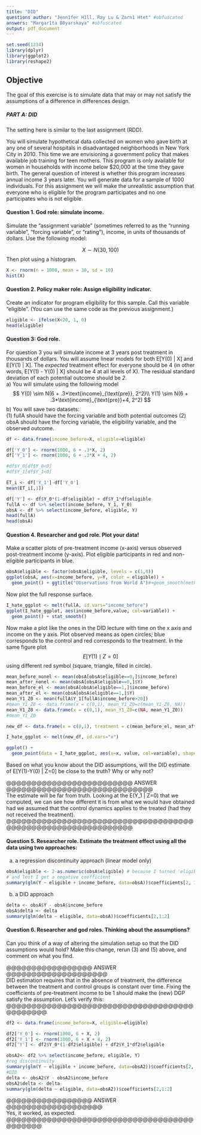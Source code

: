 ```yaml
---
title: "DID"
questions author: "Jenn1fer H1ll, Ray Lu & Zarn1 Htet" #obfuscated
answers: "Margar1ta B0yarskaya" #obfuscated
output: pdf_document
---
```

```r
set.seed(1234)
library(dplyr)
library(ggplot2)
library(reshape2)
```
## Objective 
The goal of this exercise is to simulate data that may or may not satisfy the assumptions of a difference in differences design.

##### PART A: DID
The setting here is similar to the last assignment (RDD).

You will simulate hypothetical data collected on women who gave birth at any one of several hospitals in disadvantaged neighborhoods in New York City in 2010. This time we are envisioning a government policy that makes available job training for teen mothers.  This program is only available for women in households with income below $20,000 at the time they gave birth. The general question of interest is whether this program increases annual income 3 years later.  You will generate data for a sample of 1000 individuals. For this assignment we will make the unrealistic assumption that everyone who is eligible for the program participates and no one participates who is not eligible.  

#### Question 1. God role: simulate income.
Simulate the "assignment variable" (sometimes referred to as the "running variable", "forcing variable", or "rating"), income, in units of thousands of dollars.  Use the following model:

$$ 
X \sim N(30,100)
$$
Then plot using a histogram.

```r
X <- rnorm(n = 1000, mean = 30, sd = 10)
hist(X)
```
#### Question 2. Policy maker role:  Assign eligibility indicator.
Create an indicator for program eligibility for this sample.  Call this variable "eligible".  (You can use the same code as the previous assignment.)

```r
eligible <- ifelse(X<20, 1, 0)
head(eligible)
```

#### Question 3:  God role.
For question 3 you will simulate income at 3 years post treatment in thousands of dollars. You will assume linear models for both E[Y(0) | X] and E[Y(1) | X].  The *expected* treatment effect for everyone should be 4 (in other words, E[Y(1) - Y(0) | X] should be 4 at all levels of X).  The residual standard deviation of each  potential outcome should be *2*.  
  a) You will simulate using the following model
$$
  Y(0) \sim N(6 + .3*\text{income}_{\text{pre}}, 2^2)\\
  Y(1) \sim N(6 + .3*\text{income}_{\text{pre}}+4, 2^2)
$$
  b) You will save two datasets:  
      (1) fullA should have the forcing variable and both potential outcomes
      (2) obsA should have the forcing variable, the eligibility variable,        and the observed outcome.
```r
df <- data.frame(income_before=X, eligible=eligible)

df['Y_0'] <- rnorm(1000, 6 + .3*X, 2)
df['Y_1'] <- rnorm(1000, 6 + .3*X + 4, 2)

#df$Y_0[df$Y_0<0]
#df$Y_1[df$Y_1<0]

ET_i <- df['Y_1']-df['Y_0']
mean(ET_i[,1])

df['Y'] <- df$Y_0*(1-df$eligible) + df$Y_1*df$eligible
fullA <- df %>% select(income_before, Y_1, Y_0)
obsA <- df %>% select(income_before, eligible, Y)
head(fullA)
head(obsA)
```

#### Question 4.  Researcher and god role. Plot your data!
Make a scatter plots of pre-treatment income (x-axis) versus observed post-treatment income (y-axis). Plot eligible participants in red and non-eligible participants in blue.
```r
obsA$eligible <- factor(obsA$eligible, levels = c(1,0))
ggplot(obsA, aes(x=income_before, y=Y, color = eligible)) + 
  geom_point() + ggtitle("Observations from World A")#+geom_smooth(method=lm)
```

Now plot the full response surface.
```r
I_hate_ggplot <- melt(fullA, id.vars="income_before")
ggplot(I_hate_ggplot, aes(income_before,value, col=variable)) + 
  geom_point() + stat_smooth() 
```

Now make a plot like the ones in the DID lecture with time on the x axis and income on the y axis.  Plot observed means as open circles; blue corresponds to the control and red corresponds to the treatment.  In the same figure plot 
$$E[Y(1) \mid  Z=0]$$ 
using different red symbol (square, triangle, filled in circle).
```r
mean_before_nonel <- mean(obsA[obsA$eligible==0,]$income_before)
mean_after_nonel <- mean(obsA[obsA$eligible==0,]$Y)
mean_before_el <- mean(obsA[obsA$eligible==1,]$income_before)
mean_after_el <- mean(obsA[obsA$eligible==1,]$Y)
mean_Y1_Z0 <- mean(fullA$Y_1[fullA$income_before>20])
#mean_Y1_Z0 <- data.frame(x = c(0,1), mean_Y1_Z0=c(mean_Y1_Z0, NA))
mean_Y1_Z0 <- data.frame(x = c(0,1), mean_Y1_Z0=c(NA, mean_Y1_Z0))
#mean_Y1_Z0

new_df <- data.frame(x = c(0,1), treatment = c(mean_before_el, mean_after_el), control = c(mean_before_nonel, mean_after_nonel))

I_hate_ggplot <- melt(new_df, id.vars="x")

ggplot() + 
  geom_point(data = I_hate_ggplot, aes(x=x, value, col=variable), shape=1) + geom_point(data = data.frame(mean_Y1_Z0), aes(x=c(0,1), y=mean_Y1_Z0), colour='red', shape=3) + stat_smooth() 


```
Based on what you know about the DID assumptions, will the DID estimate of E[Y(1)-Y(0) | Z=0] be close to the truth?  Why or why not?   

@@@@@@@@@@@@@@@@@@@@@@@@@ ANSWER @@@@@@@@@@@@@@@@@@@@@@@@@@@@@     
The estimate will be far from truth. Looking at the E(Y_1 | Z=0) that we computed, we can see how different it is from what we would have obtained had we assumed that the control dynamics applies to the treated (had they not received the treatment).    
@@@@@@@@@@@@@@@@@@@@@@@@@@@@@@@@@@@@@@@@@@@@@@@@@@@@@@@@@@@@@@   

#### Question 5.  Researcher role.  Estimate the treatment effect using all the data using two approaches:
  a) a regression discontinuity approach (linear model only)
```r
obsA$eligible <- 2-as.numeric(obsA$eligible) # because I turned 'eligible' into a factor before, 
# and lest I get a negative coefficient
summary(glm(Y ~ eligible + income_before, data=obsA))$coefficients[2, 1:2]
```
  b) a DID approach
```r
delta <- obsA$Y - obsA$income_before
obsA$delta <- delta
summary(glm(delta ~ eligible, data=obsA))$coefficients[2,1:2]
```
#### Question 6.  Researcher and god roles.  Thinking about the assumptions?
Can you think of a way of altering the simulation setup so that the DID assumptions would hold? Make this change, rerun (3) and (5) above, and comment on what you find.

@@@@@@@@@@@@@@@@@ ANSWER @@@@@@@@@@@@@@@@@@@@   
DID estimation requires that in the absence of treatment, the difference between the treatment and control groups is constant over time. Fixing the coefficients of pre-treatment income to be 1 should make the (new) DGP satisfy the assumption. Let's verify this:     
@@@@@@@@@@@@@@@@@@@@@@@@@@@@@@@@@@@@@@@@@@@@@   
```r
df2 <- data.frame(income_before=X, eligible=eligible)

df2['Y_0'] <- rnorm(1000, 6 + X, 2)
df2['Y_1'] <- rnorm(1000, 6 + X + 4, 2)
df2['Y'] <- df2$Y_0*(1-df2$eligible) + df2$Y_1*df2$eligible

obsA2<- df2 %>% select(income_before, eligible, Y)
#reg discontinuity
summary(glm(Y ~ eligible + income_before, data=obsA2))$coefficients[2, 1:2]
#DID
delta <- obsA2$Y - obsA2$income_before
obsA2$delta <- delta
summary(glm(delta ~ eligible, data=obsA2))$coefficients[2,1:2]
```
@@@@@@@@@@@@@@@@@ ANSWER @@@@@@@@@@@@@@@@@@@   
Yes, it worked, as expected.   
@@@@@@@@@@@@@@@@@@@@@@@@@@@@@@@@@@@@@@@@@@@@   